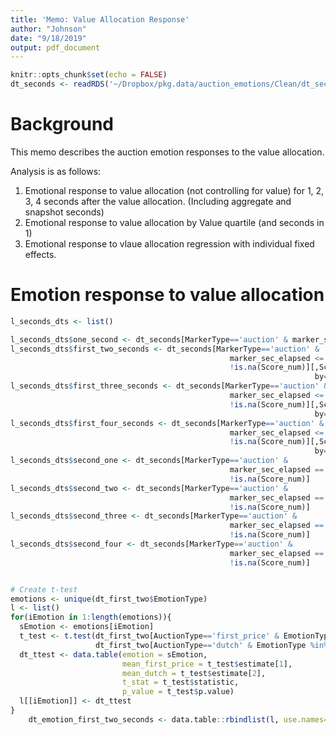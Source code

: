 ```yaml
---
title: 'Memo: Value Allocation Response'
author: "Johnson"
date: "9/18/2019"
output: pdf_document
---
```


```r
knitr::opts_chunk$set(echo = FALSE)
dt_seconds <- readRDS('~/Dropbox/pkg.data/auction_emotions/Clean/dt_seconds.rds')
```

# Background

This memo describes the auction emotion responses to the value allocation.

Analysis is as follows:

1. Emotional response to value allocation (not controlling for value) for 1, 2, 3, 4 seconds after the value allocation. (Including aggregate and snapshot seconds)
2. Emotional response to value allocation by Value quartile (and seconds in 1)
3. Emotional response to vlaue allocation regression with individual fixed effects.

# Emotion response to value allocation

```r

l_seconds_dts <- list()

l_seconds_dts$one_second <- dt_seconds[MarkerType=='auction' & marker_sec_elapsed <= 1 & !is.na(Score_num)]
l_seconds_dts$first_two_seconds <- dt_seconds[MarkerType=='auction' &
                                                 marker_sec_elapsed <= 2 &
                                                 !is.na(Score_num)][,Score_num:=mean(Score_num), 
                                                                    by=.(AuctionType, AuctionNumber, EmotionType, participant_id)]
l_seconds_dts$first_three_seconds <- dt_seconds[MarkerType=='auction' &
                                                 marker_sec_elapsed <= 3 &
                                                 !is.na(Score_num)][,Score_num:=mean(Score_num),
                                                                    by=.(AuctionType, AuctionNumber, EmotionType, participant_id)]
l_seconds_dts$first_four_seconds <- dt_seconds[MarkerType=='auction' &
                                                 marker_sec_elapsed <= 4 &
                                                 !is.na(Score_num)][,Score_num:=mean(Score_num),
                                                                    by=.(AuctionType, AuctionNumber, EmotionType, participant_id)]
l_seconds_dts$second_one <- dt_seconds[MarkerType=='auction' &
                                                 marker_sec_elapsed == 1 &
                                                 !is.na(Score_num)]
l_seconds_dts$second_two <- dt_seconds[MarkerType=='auction' &
                                                 marker_sec_elapsed == 2 &
                                                 !is.na(Score_num)]
l_seconds_dts$second_three <- dt_seconds[MarkerType=='auction' &
                                                 marker_sec_elapsed == 3 &
                                                 !is.na(Score_num)]
l_seconds_dts$second_four <- dt_seconds[MarkerType=='auction' &
                                                 marker_sec_elapsed == 4 &
                                                 !is.na(Score_num)]


# Create t-test
emotions <- unique(dt_first_two$EmotionType)
l <- list()
for(iEmotion in 1:length(emotions)){
  sEmotion <- emotions[iEmotion]
  t_test <- t.test(dt_first_two[AuctionType=='first_price' & EmotionType %in% sEmotion]$Score_num,
                   dt_first_two[AuctionType=='dutch' & EmotionType %in% sEmotion]$Score_num, var.equal = FALSE)
  dt_ttest <- data.table(emotion = sEmotion,
                         mean_first_price = t_test$estimate[1],
                         mean_dutch = t_test$estimate[2],
                         t_stat = t_test$statistic,
                         p_value = t_test$p.value)
  l[[iEmotion]] <- dt_ttest
}
    dt_emotion_first_two_seconds <- data.table::rbindlist(l, use.names=TRUE, fill=TRUE)
```
